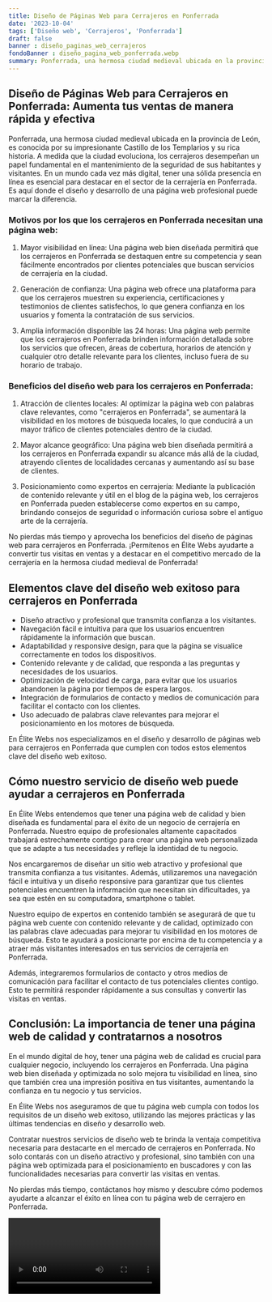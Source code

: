 ```yaml
---
title: Diseño de Páginas Web para Cerrajeros en Ponferrada
date: '2023-10-04'
tags: ['Diseño web', 'Cerrajeros', 'Ponferrada']
draft: false
banner : diseño_paginas_web_cerrajeros
fondoBanner : diseño_pagina_web_ponferrada.webp
summary: Ponferrada, una hermosa ciudad medieval ubicada en la provincia de León, es conocida por su impresionante Castillo de los Templarios y su rica historia. A medida que la ciudad evoluciona, los cerrajeros desempeñan un papel fundamental en el mantenimiento de la seguridad de sus habitantes y visitantes. En un mundo cada vez más digital, tener una sólida presencia en línea es esencial para destacar en el sector de la cerrajería en Ponferrada. Es aquí donde el diseño y desarrollo de una página web profesional puede marcar la diferencia.
---
```


## Diseño de Páginas Web para Cerrajeros en Ponferrada: Aumenta tus ventas de manera rápida y efectiva

Ponferrada, una hermosa ciudad medieval ubicada en la provincia de León, es conocida por su impresionante Castillo de los Templarios y su rica historia. A medida que la ciudad evoluciona, los cerrajeros desempeñan un papel fundamental en el mantenimiento de la seguridad de sus habitantes y visitantes. En un mundo cada vez más digital, tener una sólida presencia en línea es esencial para destacar en el sector de la cerrajería en Ponferrada. Es aquí donde el diseño y desarrollo de una página web profesional puede marcar la diferencia.

### Motivos por los que los cerrajeros en Ponferrada necesitan una página web:

1. Mayor visibilidad en línea: Una página web bien diseñada permitirá que los cerrajeros en Ponferrada se destaquen entre su competencia y sean fácilmente encontrados por clientes potenciales que buscan servicios de cerrajería en la ciudad.

2. Generación de confianza: Una página web ofrece una plataforma para que los cerrajeros muestren su experiencia, certificaciones y testimonios de clientes satisfechos, lo que genera confianza en los usuarios y fomenta la contratación de sus servicios.

3. Amplia información disponible las 24 horas: Una página web permite que los cerrajeros en Ponferrada brinden información detallada sobre los servicios que ofrecen, áreas de cobertura, horarios de atención y cualquier otro detalle relevante para los clientes, incluso fuera de su horario de trabajo.

### Beneficios del diseño web para los cerrajeros en Ponferrada:

1. Atracción de clientes locales: Al optimizar la página web con palabras clave relevantes, como "cerrajeros en Ponferrada", se aumentará la visibilidad en los motores de búsqueda locales, lo que conducirá a un mayor tráfico de clientes potenciales dentro de la ciudad.

2. Mayor alcance geográfico: Una página web bien diseñada permitirá a los cerrajeros en Ponferrada expandir su alcance más allá de la ciudad, atrayendo clientes de localidades cercanas y aumentando así su base de clientes.

3. Posicionamiento como expertos en cerrajería: Mediante la publicación de contenido relevante y útil en el blog de la página web, los cerrajeros en Ponferrada pueden establecerse como expertos en su campo, brindando consejos de seguridad o información curiosa sobre el antiguo arte de la cerrajería.

No pierdas más tiempo y aprovecha los beneficios del diseño de páginas web para cerrajeros en Ponferrada. ¡Permítenos en Élite Webs ayudarte a convertir tus visitas en ventas y a destacar en el competitivo mercado de la cerrajería en la hermosa ciudad medieval de Ponferrada!

<GifSeo />

<Cta />

## Elementos clave del diseño web exitoso para cerrajeros en Ponferrada

- Diseño atractivo y profesional que transmita confianza a los visitantes.
- Navegación fácil e intuitiva para que los usuarios encuentren rápidamente la información que buscan.
- Adaptabilidad y responsive design, para que la página se visualice correctamente en todos los dispositivos.
- Contenido relevante y de calidad, que responda a las preguntas y necesidades de los usuarios.
- Optimización de velocidad de carga, para evitar que los usuarios abandonen la página por tiempos de espera largos.
- Integración de formularios de contacto y medios de comunicación para facilitar el contacto con los clientes.
- Uso adecuado de palabras clave relevantes para mejorar el posicionamiento en los motores de búsqueda.

En Élite Webs nos especializamos en el diseño y desarrollo de páginas web para cerrajeros en Ponferrada que cumplen con todos estos elementos clave del diseño web exitoso.

## Cómo nuestro servicio de diseño web puede ayudar a cerrajeros en Ponferrada

En Élite Webs entendemos que tener una página web de calidad y bien diseñada es fundamental para el éxito de un negocio de cerrajería en Ponferrada. Nuestro equipo de profesionales altamente capacitados trabajará estrechamente contigo para crear una página web personalizada que se adapte a tus necesidades y refleje la identidad de tu negocio.

Nos encargaremos de diseñar un sitio web atractivo y profesional que transmita confianza a tus visitantes. Además, utilizaremos una navegación fácil e intuitiva y un diseño responsive para garantizar que tus clientes potenciales encuentren la información que necesitan sin dificultades, ya sea que estén en su computadora, smartphone o tablet.

Nuestro equipo de expertos en contenido también se asegurará de que tu página web cuente con contenido relevante y de calidad, optimizado con las palabras clave adecuadas para mejorar tu visibilidad en los motores de búsqueda. Esto te ayudará a posicionarte por encima de tu competencia y a atraer más visitantes interesados en tus servicios de cerrajería en Ponferrada.

Además, integraremos formularios de contacto y otros medios de comunicación para facilitar el contacto de tus potenciales clientes contigo. Esto te permitirá responder rápidamente a sus consultas y convertir las visitas en ventas.

## Conclusión: La importancia de tener una página web de calidad y contratarnos a nosotros

En el mundo digital de hoy, tener una página web de calidad es crucial para cualquier negocio, incluyendo los cerrajeros en Ponferrada. Una página web bien diseñada y optimizada no solo mejora tu visibilidad en línea, sino que también crea una impresión positiva en tus visitantes, aumentando la confianza en tu negocio y tus servicios.

En Élite Webs nos aseguramos de que tu página web cumpla con todos los requisitos de un diseño web exitoso, utilizando las mejores prácticas y las últimas tendencias en diseño y desarrollo web.

Contratar nuestros servicios de diseño web te brinda la ventaja competitiva necesaria para destacarte en el mercado de cerrajeros en Ponferrada. No solo contarás con un diseño atractivo y profesional, sino también con una página web optimizada para el posicionamiento en buscadores y con las funcionalidades necesarias para convertir las visitas en ventas.

No pierdas más tiempo, contáctanos hoy mismo y descubre cómo podemos ayudarte a alcanzar el éxito en línea con tu página web de cerrajero en Ponferrada.

<Video />

<CtaBot job='Cerrajeros' city='Ponferrada'/>

<Gmaps query='Ponferrada+españa+maps' />